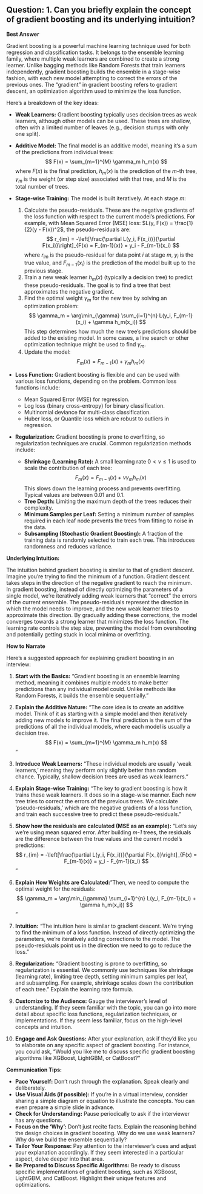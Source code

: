 ## Question: 1. Can you briefly explain the concept of gradient boosting and its underlying intuition?

**Best Answer**

Gradient boosting is a powerful machine learning technique used for both regression and classification tasks. It belongs to the ensemble learning family, where multiple weak learners are combined to create a strong learner. Unlike bagging methods like Random Forests that train learners independently, gradient boosting builds the ensemble in a stage-wise fashion, with each new model attempting to correct the errors of the previous ones. The "gradient" in gradient boosting refers to gradient descent, an optimization algorithm used to minimize the loss function.

Here’s a breakdown of the key ideas:

*   **Weak Learners:** Gradient boosting typically uses decision trees as weak learners, although other models can be used. These trees are shallow, often with a limited number of leaves (e.g., decision stumps with only one split).

*   **Additive Model:** The final model is an additive model, meaning it's a sum of the predictions from individual trees:
    $$
    F(x) = \sum_{m=1}^{M} \gamma_m h_m(x)
    $$
    where $F(x)$ is the final prediction, $h_m(x)$ is the prediction of the $m$-th tree, $\gamma_m$ is the weight (or step size) associated with that tree, and $M$ is the total number of trees.

*   **Stage-wise Training:** The model is built iteratively. At each stage *m*:
    1.  Calculate the pseudo-residuals. These are the negative gradients of the loss function with respect to the current model's predictions.  For example, with Mean Squared Error (MSE) loss: $L(y, F(x)) = \frac{1}{2}(y - F(x))^2$, the pseudo-residuals are:
        $$
        r_{im} = -\left[\frac{\partial L(y_i, F(x_i))}{\partial F(x_i)}\right]_{F(x) = F_{m-1}(x)} = y_i - F_{m-1}(x_i)
        $$
        where $r_{im}$ is the pseudo-residual for data point $i$ at stage $m$, $y_i$ is the true value, and $F_{m-1}(x_i)$ is the prediction of the model built up to the previous stage.
    2.  Train a new weak learner $h_m(x)$ (typically a decision tree) to predict these pseudo-residuals. The goal is to find a tree that best approximates the negative gradient.
    3.  Find the optimal weight $\gamma_m$ for the new tree by solving an optimization problem:
        $$
        \gamma_m = \arg\min_{\gamma} \sum_{i=1}^{n} L(y_i, F_{m-1}(x_i) + \gamma h_m(x_i))
        $$
        This step determines how much the new tree's predictions should be added to the existing model.  In some cases, a line search or other optimization technique might be used to find $\gamma_m$.
    4.  Update the model:
        $$
        F_m(x) = F_{m-1}(x) + \gamma_m h_m(x)
        $$

*   **Loss Function:** Gradient boosting is flexible and can be used with various loss functions, depending on the problem. Common loss functions include:
    *   Mean Squared Error (MSE) for regression.
    *   Log loss (binary cross-entropy) for binary classification.
    *   Multinomial deviance for multi-class classification.
    *   Huber loss, or Quantile loss which are robust to outliers in regression.

*   **Regularization:** Gradient boosting is prone to overfitting, so regularization techniques are crucial. Common regularization methods include:
    *   **Shrinkage (Learning Rate):**  A small learning rate $0 < \nu \le 1$ is used to scale the contribution of each tree:
        $$
        F_m(x) = F_{m-1}(x) + \nu \gamma_m h_m(x)
        $$
        This slows down the learning process and prevents overfitting. Typical values are between 0.01 and 0.1.
    *   **Tree Depth:** Limiting the maximum depth of the trees reduces their complexity.
    *   **Minimum Samples per Leaf:** Setting a minimum number of samples required in each leaf node prevents the trees from fitting to noise in the data.
    *   **Subsampling (Stochastic Gradient Boosting):**  A fraction of the training data is randomly selected to train each tree. This introduces randomness and reduces variance.

**Underlying Intuition:**

The intuition behind gradient boosting is similar to that of gradient descent.  Imagine you're trying to find the minimum of a function. Gradient descent takes steps in the direction of the negative gradient to reach the minimum. In gradient boosting, instead of directly optimizing the parameters of a single model, we're iteratively adding weak learners that "correct" the errors of the current ensemble. The pseudo-residuals represent the direction in which the model needs to improve, and the new weak learner tries to approximate this direction. By gradually adding these corrections, the model converges towards a strong learner that minimizes the loss function.  The learning rate controls the step size, preventing the model from overshooting and potentially getting stuck in local minima or overfitting.

**How to Narrate**

Here’s a suggested approach for explaining gradient boosting in an interview:

1.  **Start with the Basics:**  "Gradient boosting is an ensemble learning method, meaning it combines multiple models to make better predictions than any individual model could. Unlike methods like Random Forests, it builds the ensemble sequentially."

2.  **Explain the Additive Nature:** "The core idea is to create an additive model. Think of it as starting with a simple model and then iteratively adding new models to improve it. The final prediction is the sum of the predictions of all the individual models, where each model is usually a decision tree.
    $$
    F(x) = \sum_{m=1}^{M} \gamma_m h_m(x)
    $$"

3.  **Introduce Weak Learners:** "These individual models are usually 'weak learners,' meaning they perform only slightly better than random chance. Typically, shallow decision trees are used as weak learners."

4.  **Explain Stage-wise Training:** "The key to gradient boosting is how it trains these weak learners. It does so in a stage-wise manner.  Each new tree tries to correct the errors of the previous trees. We calculate 'pseudo-residuals,' which are the negative gradients of a loss function, and train each successive tree to predict these pseudo-residuals."

5.  **Show how the residuals are calculated (MSE as an example):**
    "Let's say we're using mean squared error. After building *m-1* trees, the residuals are the difference between the true values and the current model's predictions:
        $$
        r_{im} = -\left[\frac{\partial L(y_i, F(x_i))}{\partial F(x_i)}\right]_{F(x) = F_{m-1}(x)} = y_i - F_{m-1}(x_i)
        $$"

6.  **Explain How Weights are Calculated:**"Then, we need to compute the optimal weight for the residuals:
     $$
        \gamma_m = \arg\min_{\gamma} \sum_{i=1}^{n} L(y_i, F_{m-1}(x_i) + \gamma h_m(x_i))
        $$"

7.  **Intuition:** "The intuition here is similar to gradient descent. We're trying to find the minimum of a loss function. Instead of directly optimizing the parameters, we're iteratively adding corrections to the model. The pseudo-residuals point us in the direction we need to go to reduce the loss."

8.  **Regularization:** "Gradient boosting is prone to overfitting, so regularization is essential. We commonly use techniques like shrinkage (learning rate), limiting tree depth, setting minimum samples per leaf, and subsampling. For example, shrinkage scales down the contribution of each tree."  Explain the learning rate formula.

9.  **Customize to the Audience:** Gauge the interviewer's level of understanding. If they seem familiar with the topic, you can go into more detail about specific loss functions, regularization techniques, or implementations. If they seem less familiar, focus on the high-level concepts and intuition.

10. **Engage and Ask Questions:**  After your explanation, ask if they'd like you to elaborate on any specific aspect of gradient boosting. For instance, you could ask, "Would you like me to discuss specific gradient boosting algorithms like XGBoost, LightGBM, or CatBoost?"

**Communication Tips:**

*   **Pace Yourself:** Don't rush through the explanation. Speak clearly and deliberately.
*   **Use Visual Aids (if possible):** If you're in a virtual interview, consider sharing a simple diagram or equation to illustrate the concepts.  You can even prepare a simple slide in advance.
*   **Check for Understanding:** Pause periodically to ask if the interviewer has any questions.
*   **Focus on the 'Why':**  Don't just recite facts. Explain the reasoning behind the design choices in gradient boosting.  Why do we use weak learners?  Why do we build the ensemble sequentially?
*   **Tailor Your Response:**  Pay attention to the interviewer's cues and adjust your explanation accordingly. If they seem interested in a particular aspect, delve deeper into that area.
*   **Be Prepared to Discuss Specific Algorithms:** Be ready to discuss specific implementations of gradient boosting, such as XGBoost, LightGBM, and CatBoost.  Highlight their unique features and optimizations.
